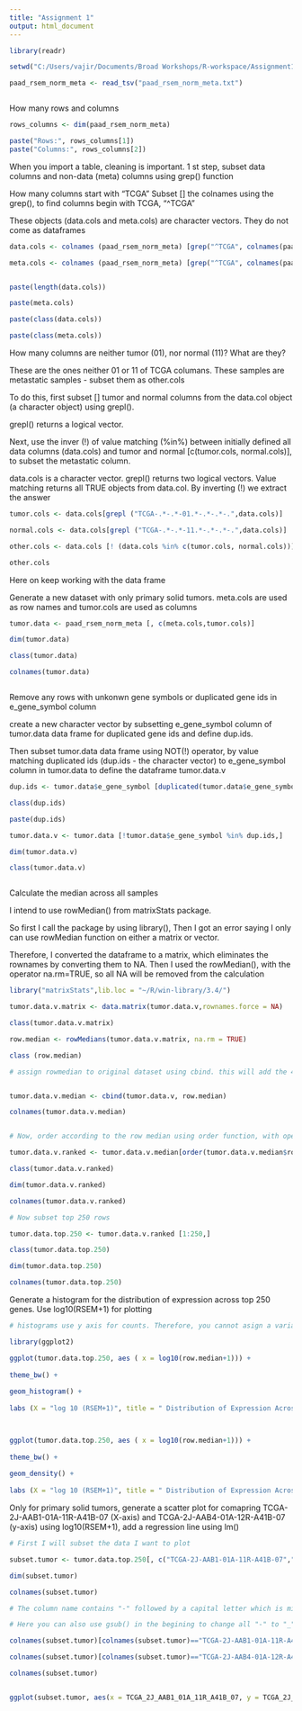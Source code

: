 ```yaml
---
title: "Assignment 1"
output: html_document
---
```


```r


library(readr)

setwd("C:/Users/vajir/Documents/Broad Workshops/R-workspace/Assignment1/Assignment1-R-markdown/")

paad_rsem_norm_meta <- read_tsv("paad_rsem_norm_meta.txt")



```

How many rows and columns

```r

rows_columns <- dim(paad_rsem_norm_meta)

paste("Rows:", rows_columns[1])
paste("Columns:", rows_columns[2])

```

When you import a table, cleaning is important.
1 st step, subset data columns and non-data (meta) columns using grep() function

How many columns start with "TCGA"
Subset [] the colnames using the grep(), to find columns begin with TCGA, "^TCGA"

These objects (data.cols and meta.cols) are character vectors. They do not come as dataframes


```r

data.cols <- colnames (paad_rsem_norm_meta) [grep("^TCGA", colnames(paad_rsem_norm_meta))]

meta.cols <- colnames (paad_rsem_norm_meta) [grep("^TCGA", colnames(paad_rsem_norm_meta), invert = TRUE)]


paste(length(data.cols))

paste(meta.cols)

paste(class(data.cols))

paste(class(meta.cols))

```

How many columns are neither tumor (01), nor normal (11)? What are they?

These are the ones neither 01 or 11 of TCGA columans. These samples are metastatic samples - subset them as other.cols

To do this, first subset [] tumor and normal columns from the data.col object (a character object) using grepl().

grepl() returns a logical vector.

Next, use the inver (!) of value matching (%in%) between initially defined all data columns (data.cols) and tumor and normal [c(tumor.cols, normal.cols)], to subset the metastatic column.

data.cols is a character vector. grepl() returns two logical vectors. Value matching returns all TRUE objects from data.col. By inverting (!) we extract the answer

```r

tumor.cols <- data.cols[grepl ("TCGA-.*-.*-01.*-.*-.*-.",data.cols)]

normal.cols <- data.cols[grepl ("TCGA-.*-.*-11.*-.*-.*-.",data.cols)]

other.cols <- data.cols [! (data.cols %in% c(tumor.cols, normal.cols))]

other.cols

```

Here on keep working with the data frame

Generate a new dataset with only primary solid tumors. meta.cols are used as row names and tumor.cols are used as columns

```r

tumor.data <- paad_rsem_norm_meta [, c(meta.cols,tumor.cols)]

dim(tumor.data)

class(tumor.data)

colnames(tumor.data)



```


Remove any rows with unkonwn gene symbols or duplicated gene ids in e_gene_symbol column

create a new character vector by subsetting e_gene_symbol column of tumor.data data frame for duplicated gene ids and define dup.ids.

Then subset tumor.data data frame using NOT(!) operator, by value matching duplicated ids (dup.ids - the character vector) to e_gene_symbol column in tumor.data to define the dataframe tumor.data.v

```r

dup.ids <- tumor.data$e_gene_symbol [duplicated(tumor.data$e_gene_symbol)]

class(dup.ids)

paste(dup.ids)

tumor.data.v <- tumor.data [!tumor.data$e_gene_symbol %in% dup.ids,]

dim(tumor.data.v)

class(tumor.data.v)



```


Calculate the median across all samples

I intend to use rowMedian() from matrixStats package. 

So first I call the package by using library(), Then I got an error saying I only can use rowMedian function on either a matrix or vector.

Therefore, I converted the dataframe to a matrix, which eliminates the rownames by converting them to NA. Then I used the rowMedian(), with the operator na.rm=TRUE, so all NA will be removed from the calculation

```r

library("matrixStats",lib.loc = "~/R/win-library/3.4/")

tumor.data.v.matrix <- data.matrix(tumor.data.v,rownames.force = NA)

class(tumor.data.v.matrix)

row.median <- rowMedians(tumor.data.v.matrix, na.rm = TRUE)

class (row.median)

# assign rowmedian to original dataset using cbind. this will add the 49th column


tumor.data.v.median <- cbind(tumor.data.v, row.median)

colnames(tumor.data.v.median)


# Now, order according to the row median using order function, with operator, decreasing = TRUE 

tumor.data.v.ranked <- tumor.data.v.median[order(tumor.data.v.median$row.median, decreasing = TRUE),]

class(tumor.data.v.ranked)

dim(tumor.data.v.ranked)

colnames(tumor.data.v.ranked)

# Now subset top 250 rows

tumor.data.top.250 <- tumor.data.v.ranked [1:250,]

class(tumor.data.top.250)

dim(tumor.data.top.250)

colnames(tumor.data.top.250)


```


Generate a histogram for the distribution of expression across top 250 genes. Use log10(RSEM+1) for plotting


```r

# histograms use y axis for counts. Therefore, you cannot asign a variable for y axis. Only X axis could be defined.

library(ggplot2)

ggplot(tumor.data.top.250, aes ( x = log10(row.median+1))) + 
  
theme_bw() +
  
geom_histogram() + 
  
labs (X = "log 10 (RSEM+1)", title = " Distribution of Expression Across the Top 250 Genes")



ggplot(tumor.data.top.250, aes ( x = log10(row.median+1))) + 
  
theme_bw() +
  
geom_density() + 
  
labs (X = "log 10 (RSEM+1)", title = " Distribution of Expression Across the Top 250 Genes")


```



Only for primary solid tumors, generate a scatter plot for comapring TCGA-2J-AAB1-01A-11R-A41B-07 (X-axis) and TCGA-2J-AAB4-01A-12R-A41B-07 (y-axis) using log10(RSEM+1), add a regression line using lm()


```r

# First I will subset the data I want to plot

subset.tumor <- tumor.data.top.250[, c("TCGA-2J-AAB1-01A-11R-A41B-07","TCGA-2J-AAB4-01A-12R-A41B-07")]

dim(subset.tumor)

colnames(subset.tumor)

# The column name contains "-" followed by a capital letter which is misidentified as an object by R, therefore, I rename it. Is there a way to change all column names?

# Here you can also use gsub() in the begining to change all "-" to "_" in a given dataset

colnames(subset.tumor)[colnames(subset.tumor)=="TCGA-2J-AAB1-01A-11R-A41B-07"] <- "TCGA_2J_AAB1_01A_11R_A41B_07"

colnames(subset.tumor)[colnames(subset.tumor)=="TCGA-2J-AAB4-01A-12R-A41B-07"] <- "TCGA_2J_AAB4_01A_12R_A41B_07"

colnames(subset.tumor)


ggplot(subset.tumor, aes(x = TCGA_2J_AAB1_01A_11R_A41B_07, y = TCGA_2J_AAB4_01A_12R_A41B_07)) + geom_point() + geom_smooth(method=lm)



```















